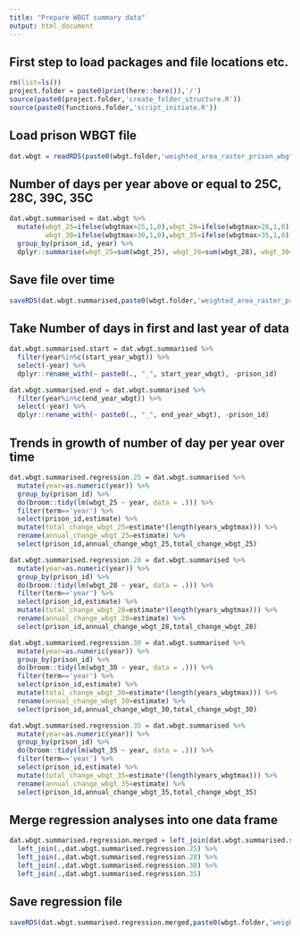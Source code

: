 ```yaml
---
title: "Prepare WBGT summary data"
output: html_document
---
```

## First step to load packages and file locations etc.
```r
rm(list=ls())
project.folder = paste0(print(here::here()),'/')
source(paste0(project.folder,'create_folder_structure.R'))
source(paste0(functions.folder,'script_initiate.R'))
```

## Load prison WBGT file
```r
dat.wbgt = readRDS(paste0(wbgt.folder,'weighted_area_raster_prison_wbgtmax_daily_',start_year_wbgt,'_',end_year_wbgt,'.rds'))
```

## Number of days per year above or equal to 25C, 28C, 39C, 35C
```r
dat.wbgt.summarised = dat.wbgt %>%
  mutate(wbgt_25=ifelse(wbgtmax>25,1,0),wbgt_28=ifelse(wbgtmax>28,1,0),
         wbgt_30=ifelse(wbgtmax>30,1,0),wbgt_35=ifelse(wbgtmax>35,1,0)) %>%
  group_by(prison_id, year) %>%
  dplyr::summarise(wbgt_25=sum(wbgt_25), wbgt_28=sum(wbgt_28), wbgt_30=sum(wbgt_30), wbgt_35=sum(wbgt_35))
```

## Save file over time
```r
saveRDS(dat.wbgt.summarised,paste0(wbgt.folder,'weighted_area_raster_prison_wbgtmax_daily_',start_year_wbgt,'_',end_year_wbgt,'_over_time.rds'))
```

## Take Number of days in first and last year of data
```r
dat.wbgt.summarised.start = dat.wbgt.summarised %>%
  filter(year%in%c(start_year_wbgt)) %>%
  select(-year) %>%
  dplyr::rename_with(~ paste0(., "_", start_year_wbgt), -prison_id)

dat.wbgt.summarised.end = dat.wbgt.summarised %>%
  filter(year%in%c(end_year_wbgt)) %>%
  select(-year) %>%
  dplyr::rename_with(~ paste0(., "_", end_year_wbgt), -prison_id)
```

## Trends in growth of number of day per year over time
```r
dat.wbgt.summarised.regression.25 = dat.wbgt.summarised %>%
  mutate(year=as.numeric(year)) %>%
  group_by(prison_id) %>%
  do(broom::tidy(lm(wbgt_25 ~ year, data = .))) %>%
  filter(term=='year') %>%
  select(prison_id,estimate) %>%
  mutate(total_change_wbgt_25=estimate*(length(years_wbgtmax))) %>%
  rename(annual_change_wbgt_25=estimate) %>%
  select(prison_id,annual_change_wbgt_25,total_change_wbgt_25)

dat.wbgt.summarised.regression.28 = dat.wbgt.summarised %>%
  mutate(year=as.numeric(year)) %>%
  group_by(prison_id) %>%
  do(broom::tidy(lm(wbgt_28 ~ year, data = .))) %>%
  filter(term=='year') %>%
  select(prison_id,estimate) %>%
  mutate(total_change_wbgt_28=estimate*(length(years_wbgtmax))) %>%
  rename(annual_change_wbgt_28=estimate) %>%
  select(prison_id,annual_change_wbgt_28,total_change_wbgt_28)

dat.wbgt.summarised.regression.30 = dat.wbgt.summarised %>%
  mutate(year=as.numeric(year)) %>%
  group_by(prison_id) %>%
  do(broom::tidy(lm(wbgt_30 ~ year, data = .))) %>%
  filter(term=='year') %>%
  select(prison_id,estimate) %>%
  mutate(total_change_wbgt_30=estimate*(length(years_wbgtmax))) %>%
  rename(annual_change_wbgt_30=estimate) %>%
  select(prison_id,annual_change_wbgt_30,total_change_wbgt_30)

dat.wbgt.summarised.regression.35 = dat.wbgt.summarised %>%
  mutate(year=as.numeric(year)) %>%
  group_by(prison_id) %>%
  do(broom::tidy(lm(wbgt_35 ~ year, data = .))) %>%
  filter(term=='year') %>%
  select(prison_id,estimate) %>%
  mutate(total_change_wbgt_35=estimate*(length(years_wbgtmax))) %>%
  rename(annual_change_wbgt_35=estimate) %>%
  select(prison_id,annual_change_wbgt_35,total_change_wbgt_35)
```

## Merge regression analyses into one data frame
```r
dat.wbgt.summarised.regression.merged = left_join(dat.wbgt.summarised.start,dat.wbgt.summarised.end) %>%
  left_join(.,dat.wbgt.summarised.regression.25) %>%
  left_join(.,dat.wbgt.summarised.regression.28) %>%
  left_join(.,dat.wbgt.summarised.regression.30) %>%
  left_join(.,dat.wbgt.summarised.regression.35)
```

## Save regression file
```r
saveRDS(dat.wbgt.summarised.regression.merged,paste0(wbgt.folder,'weighted_area_raster_prison_wbgtmax_daily_',start_year_wbgt,'_',end_year_wbgt,'_regression_analysis.rds'))
```
